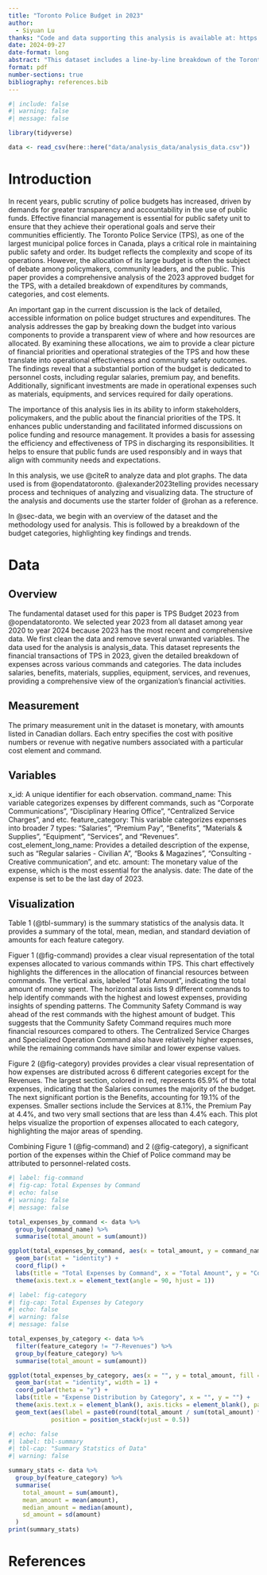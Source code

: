```yaml
---
title: "Toronto Police Budget in 2023"
author: 
  - Siyuan Lu
thanks: "Code and data supporting this analysis is available at: https://github.com/ButF1rst/TPS-Budget."
date: 2024-09-27
date-format: long
abstract: "This dataset includes a line-by-line breakdown of the Toronto Police Service’s approved budget at a Service-wide level in 2023. It details how funds are allocated across various commands within the TPS. The analysis reveals a significant investment in personnel costs and operating expenses, highlighting the financial priorities of the police department. The findings provide insights into the financial planning and resource allocation strategies of the TPS, which are important for ensuring effective community safety."
format: pdf
number-sections: true
bibliography: references.bib
---
```


```r
#| include: false
#| warning: false
#| message: false

library(tidyverse)

data <- read_csv(here::here("data/analysis_data/analysis_data.csv"))

```


# Introduction

In recent years, public scrutiny of police budgets has increased, driven by demands for greater transparency and accountability in the use of public funds. Effective financial management is essential for public safety unit to ensure that they achieve their operational goals and serve their communities efficiently. The Toronto Police Service (TPS), as one of the largest municipal police forces in Canada, plays a critical role in maintaining public safety and order. Its budget reflects the complexity and scope of its operations. However, the allocation of its large budget is often the subject of debate among policymakers, community leaders, and the public. This paper provides a comprehensive analysis of the 2023 approved budget for the TPS, with a detailed breakdown of expenditures by commands, categories, and cost elements.

An important gap in the current discussion is the lack of detailed, accessible information on police budget structures and expenditures. The analysis addresses the gap by breaking down the budget into various components to provide a transparent view of where and how resources are allocated. By examining these allocations, we aim to provide a clear picture of financial priorities and operational strategies of the TPS and how these translate into operational effectiveness and community safety outcomes. The findings reveal that a substantial portion of the budget is dedicated to personnel costs, including regular salaries, premium pay, and benefits. Additionally, significant investments are made in operational expenses such as materials, equipments, and services required for daily operations.

The importance of this analysis lies in its ability to inform stakeholders, policymakers, and the public about the financial priorities of the TPS. It enhances public understanding and facilitated informed discussions on police funding and resource management. It provides a basis for assessing the efficiency and effectiveness of TPS in discharging its responsibilities. It helps to ensure that public funds are used responsibly and in ways that align with community needs and expectations.

In this analysis, we use @citeR to analyze data and plot graphs. The data used is from @opendatatoronto. @alexander2023telling provides necessary process and techniques of analyzing and visualizing data. The structure of the analysis and documents use the starter folder of @rohan as a reference. 

In @sec-data, we begin with an overview of the dataset and the methodology used for analysis. This is followed by a breakdown of the budget categories, highlighting key findings and trends. 


\newpage
# Data {#sec-data}

## Overview
The fundamental dataset used for this paper is TPS Budget 2023 from @opendatatoronto. We selected year 2023 from all dataset among year 2020 to year 2024 because 2023 has the most recent and comprehensive data. We first clean the data and remove several unwanted variables. The data used for the analysis is analysis_data. This dataset represents the financial transactions of TPS in 2023, given the detailed breakdown of expenses across various commands and categories. The data includes salaries, benefits, materials, supplies, equipment, services, and revenues, providing a comprehensive view of the organization’s financial activities.

## Measurement
The primary measurement unit in the dataset is monetary, with amounts listed in Canadian dollars. Each entry specifies the cost with positive numbers or revenue with negative numbers associated with a particular cost element and command.

## Variables
x_id: A unique identifier for each observation.
command_name: This variable categorizes expenses by different commands, such as "Corporate Communications", "Disciplinary Hearing Office", "Centralized Service Charges", and etc.
feature_category: This variable categorizes expenses into broader 7 types: "Salaries", "Premium Pay", "Benefits", "Materials & Supplies", "Equipment", "Services", and "Revenues".
cost_element_long_name: Provides a detailed description of the expense, such as "Regular salaries - Civilian A", "Books & Magazines", "Consulting - Creative communication", and etc.
amount: The monetary value of the expense, which is the most essential for the analysis.
date: The date of the expense is set to be the last day of 2023.

## Visualization
Table 1 (@tbl-summary) is the summary statistics of the analysis data. It provides a summary of the total, mean, median, and standard deviation of amounts for each feature category. 

Figuer 1 (@fig-command) provides a clear visual representation of the total expenses allocated to various commands within TPS. This chart effectively highlights the differences in the allocation of financial resources between commands. The vertical axis, labeled "Total Amount", indicating the total amount of money spent. The horizontal axis lists 9 different commands to help identify commands with the highest and lowest expenses, providing insights of spending patterns. The Community Safety Command is way ahead of the rest commands with the highest amount of budget. This suggests that the Community Safety Command requires much more financial resources compared to others. The Centralized Service Charges and Specialized Operation Command also have relatively higher expenses, while the remaining commands have similar and lower expense values. 

Figure 2 (@fig-category) provides provides a clear visual representation of how expenses are distributed across 6 different categories except for the Revenues. The largest section, colored in red, represents 65.9% of the total expenses, indicating that the Salaries consumes the majority of the budget. The next significant portion is the Benefits, accounting for 19.1% of the expenses. Smaller sections include the Services at 8.1%, the Premium Pay at 4.4%, and two very small sections that are less than 4.4% each. This plot helps visualize the proportion of expenses allocated to each category, highlighting the major areas of spending.

Combining Figure 1 (@fig-command) and 2 (@fig-category), a significant portion of the expenses within the Chief of Police command may be attributed to personnel-related costs.

\newpage

```r
#| label: fig-command
#| fig-cap: Total Expenses by Command
#| echo: false
#| warning: false
#| message: false

total_expenses_by_command <- data %>%
  group_by(command_name) %>%
  summarise(total_amount = sum(amount))

ggplot(total_expenses_by_command, aes(x = total_amount, y = command_name)) +
  geom_bar(stat = "identity") +
  coord_flip() +
  labs(title = "Total Expenses by Command", x = "Total Amount", y = "Command Name") +
  theme(axis.text.x = element_text(angle = 90, hjust = 1))
```

```r
#| label: fig-category
#| fig-cap: Total Expenses by Category
#| echo: false
#| warning: false
#| message: false

total_expenses_by_category <- data %>%
  filter(feature_category != "7-Revenues") %>%
  group_by(feature_category) %>%
  summarise(total_amount = sum(amount))

ggplot(total_expenses_by_category, aes(x = "", y = total_amount, fill = feature_category)) +
  geom_bar(stat = "identity", width = 1) +
  coord_polar(theta = "y") +
  labs(title = "Expense Distribution by Category", x = "", y = "") +
  theme(axis.text.x = element_blank(), axis.ticks = element_blank(), panel.grid = element_blank()) +
  geom_text(aes(label = paste0(round(total_amount / sum(total_amount) * 100, 1), "%")), 
            position = position_stack(vjust = 0.5))
```

```r
#| echo: false
#| label: tbl-summary
#| tbl-cap: "Summary Statstics of Data"
#| warning: false

summary_stats <- data %>%
  group_by(feature_category) %>%
  summarise(
    total_amount = sum(amount),
    mean_amount = mean(amount),
    median_amount = median(amount),
    sd_amount = sd(amount)
  )
print(summary_stats)
```

\clearpage

\newpage

# References


